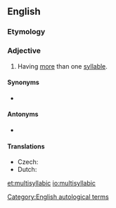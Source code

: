 ==English==

===Etymology===
{{prefix|en|multi|syllabic}}

===Adjective===
{{en-adj|-}}

# {{lb|en|of a word}} Having [[more]] than one [[syllable]].

====Synonyms====
* {{l|en|polysyllabic}}

====Antonyms====
* {{l|en|monosyllabic}}

====Translations====
{{trans-top|having more than one syllable}}
* Czech: {{t|cs|víceslabičný}}
* Dutch: {{t|nl|meerlettergrepig}}
{{trans-mid}}
{{trans-bottom}}

[[Category:English autological terms]]

[[et:multisyllabic]]
[[io:multisyllabic]]